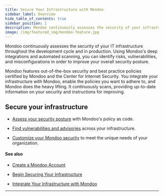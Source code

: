 ```yaml
---
title: Secure Your Infrastructure with Mondoo
sidebar_label: Overview
hide_table_of_contents: true
sidebar_position: 1
description: Mondoo continuously assesses the security of your infrastructure throughout the development cycle and in production.
image: /img/featured_img/mondoo-feature.jpg
---
```


Mondoo continuously assesses the security of your IT infrastructure throughout the development cycle and in production. Using Mondoo's deep integrations and automated scanning, you can identify risks, vulnerabilities, and misconfigurations in order to improve your overall security posture.

Mondoo features out-of-the-box security and best practice policies certified by Mondoo and the Center for Internet Security. You integrate your infrastructure with Mondoo, enable the policies you want to adhere to, and Mondoo does the heavy lifting. It continuously scans, providing up-to-date information on your security and instructions for improving.

## Secure your infrastructure

- [Assess your security posture](/platform/security/posture/overview/) with Mondoo's policy as code.

- [Find vulnerabilities and advisories](/platform/security//posture/vulnerabilities/) across your infrastructure.

- [Customize your Mondoo security](/platform/security/customize/overview/) to meet the unique needs of your organization.

#### See also

- [Create a Mondoo Account](/platform/start/plat-start-acct/)

- [Begin Securing Your Infrastructure](/platform/start/plat-start-2/)

- [Integrate Your Infrastructure with Mondoo](/platform/infra/overview/)

---
